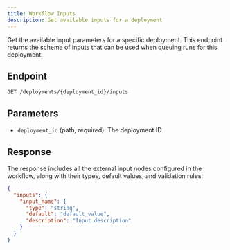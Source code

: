 ```yaml
---
title: Workflow Inputs
description: Get available inputs for a deployment
---
```


Get the available input parameters for a specific deployment. This endpoint returns the schema of inputs that can be used when queuing runs for this deployment.

## Endpoint

```
GET /deployments/{deployment_id}/inputs
```

## Parameters

- `deployment_id` (path, required): The deployment ID

## Response

The response includes all the external input nodes configured in the workflow, along with their types, default values, and validation rules.

```json
{
  "inputs": {
    "input_name": {
      "type": "string",
      "default": "default_value",
      "description": "Input description"
    }
  }
}
```
